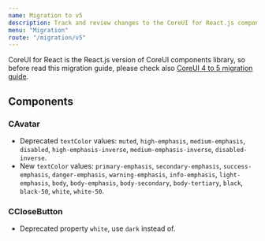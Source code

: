 ```yaml
---
name: Migration to v5
description: Track and review changes to the CoreUI for React.js components to help you migrate from v4 to v5.
menu: "Migration"
route: "/migration/v5"
---
```


CoreUI for React is the React.js version of CoreUI components library, so before read this migration guide, please check also [CoreUI 4 to 5 migration guide](https://coreui.io/docs/migration/).

## Components

### CAvatar

- Deprecated `textColor` values: `muted`, `high-emphasis`, `medium-emphasis`, `disabled`, `high-emphasis-inverse`, `medium-emphasis-inverse`, `disabled-inverse`.
- New `textColor` values: `primary-emphasis`, `secondary-emphasis`, `success-emphasis`, `danger-emphasis`, `warning-emphasis`, `info-emphasis`, `light-emphasis`, `body`, `body-emphasis`, `body-secondary`, `body-tertiary`, `black`, `black-50`, `white`, `white-50`.

### CCloseButton

- Deprecated property `white`, use `dark` instead of.
